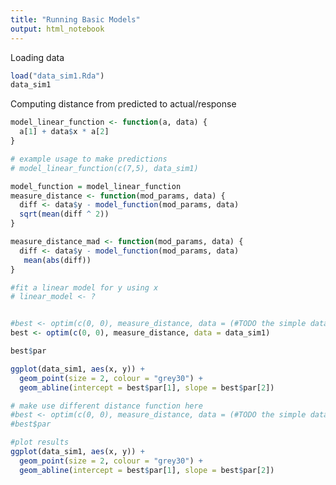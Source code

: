 ```yaml
---
title: "Running Basic Models"
output: html_notebook
---
```


Loading data
```r
load("data_sim1.Rda")
data_sim1
```

Computing distance from predicted to actual/response
```r
model_linear_function <- function(a, data) {
  a[1] + data$x * a[2]
}

# example usage to make predictions
# model_linear_function(c(7,5), data_sim1)

model_function = model_linear_function
measure_distance <- function(mod_params, data) {
  diff <- data$y - model_function(mod_params, data)
  sqrt(mean(diff ^ 2))
}

measure_distance_mad <- function(mod_params, data) {
  diff <- data$y - model_function(mod_params, data)
   mean(abs(diff))
}
```

```r

#fit a linear model for y using x
# linear_model <- ?


#best <- optim(c(0, 0), measure_distance, data = (#TODO the simple dataset))
best <- optim(c(0, 0), measure_distance, data = data_sim1)

best$par

ggplot(data_sim1, aes(x, y)) + 
  geom_point(size = 2, colour = "grey30") + 
  geom_abline(intercept = best$par[1], slope = best$par[2])

# make use different distance function here
#best <- optim(c(0, 0), measure_distance, data = (#TODO the simple dataset))
#best$par

#plot results
ggplot(data_sim1, aes(x, y)) + 
  geom_point(size = 2, colour = "grey30") + 
  geom_abline(intercept = best$par[1], slope = best$par[2])
```

